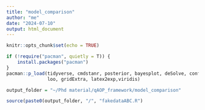 ```yaml
---
title: "model_comparison"
author: "me"
date: "2024-07-10"
output: html_document
---
```


```r
knitr::opts_chunk$set(echo = TRUE)
```

```r
if (!require("pacman", quietly = T)) {
    install.packages("pacman")
}
pacman::p_load(tidyverse, cmdstanr, posterior, bayesplot, deSolve, conflicted,
               loo, gridExtra, latex2exp,viridis)

output_folder = "~/Phd material/qAOP_framework/model_comparison"
```

```r
source(paste0(output_folder, "/", "fakedataABC.R")
```


